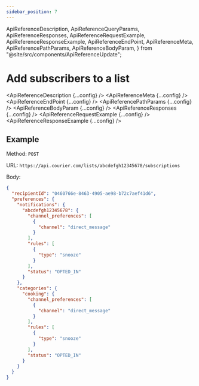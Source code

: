 ```yaml
---
sidebar_position: 7
---
```


  ApiReferenceDescription,
  ApiReferenceQueryParams,
  ApiReferenceResponses,
  ApiReferenceRequestExample,
  ApiReferenceResponseExample,
  ApiReferenceEndPoint,
  ApiReferenceMeta,
  ApiReferencePathParams,
  ApiReferenceBodyParam,
} from "@site/src/components/ApiReferenceUpdate";

# Add subscribers to a list

<ApiReferenceDescription {...config} />
<ApiReferenceMeta {...config} />
<ApiReferenceEndPoint {...config} />
<ApiReferencePathParams {...config} />
<ApiReferenceBodyParam {...config} />
<ApiReferenceResponses {...config} />
<ApiReferenceRequestExample {...config} />
<ApiReferenceResponseExample {...config} />

## Example

Method: `POST`

URL: `https://api.courier.com/lists/abcdefgh12345678/subscriptions`

Body:
​

```json
{
  "recipientId": "0460766e-8463-4905-ae98-b72c7aef41d6",
  "preferences": {
    "notifications": {
      "abcdefgh12345678": {
        "channel_preferences": [
          {
            "channel": "direct_message"
          }
        ],
        "rules": [
          {
            "type": "snooze"
          }
        ],
        "status": "OPTED_IN"
      }
    },
    "categories": {
      "cooking": {
        "channel_preferences": [
          {
            "channel": "direct_message"
          }
        ],
        "rules": [
          {
            "type": "snooze"
          }
        ],
        "status": "OPTED_IN"
      }
    }
  }
}
```
